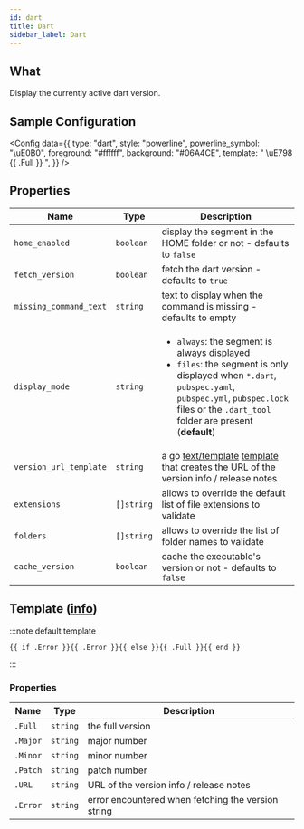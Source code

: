 ```yaml
---
id: dart
title: Dart
sidebar_label: Dart
---
```


## What

Display the currently active dart version.

## Sample Configuration


<Config
  data={{
    type: "dart",
    style: "powerline",
    powerline_symbol: "\uE0B0",
    foreground: "#ffffff",
    background: "#06A4CE",
    template: " \uE798 {{ .Full }} ",
  }}
/>

## Properties

| Name                   | Type       | Description                                                                                                                                                                                                                        |
| ---------------------- | ---------- | ---------------------------------------------------------------------------------------------------------------------------------------------------------------------------------------------------------------------------------- |
| `home_enabled`         | `boolean`  | display the segment in the HOME folder or not - defaults to `false`                                                                                                                                                                |
| `fetch_version`        | `boolean`  | fetch the dart version - defaults to `true`                                                                                                                                                                                        |
| `missing_command_text` | `string`   | text to display when the command is missing - defaults to empty                                                                                                                                                                    |
| `display_mode`         | `string`   | <ul><li>`always`: the segment is always displayed</li><li>`files`: the segment is only displayed when `*.dart`, `pubspec.yaml`, `pubspec.yml`, `pubspec.lock` files or the `.dart_tool` folder are present (**default**)</li></ul> |
| `version_url_template` | `string`   | a go [text/template][go-text-template] [template][templates] that creates the URL of the version info / release notes                                                                                                              |
| `extensions`           | `[]string` | allows to override the default list of file extensions to validate                                                                                                                                                                 |
| `folders`              | `[]string` | allows to override the list of folder names to validate                                                                                                                                                                           |
| `cache_version`        | `boolean`  | cache the executable's version or not - defaults to `false`                                                                                                                                                                        |

## Template ([info][templates])

:::note default template

```template
{{ if .Error }}{{ .Error }}{{ else }}{{ .Full }}{{ end }}
```

:::

### Properties

| Name     | Type     | Description                                        |
| -------- | -------- | -------------------------------------------------- |
| `.Full`  | `string` | the full version                                   |
| `.Major` | `string` | major number                                       |
| `.Minor` | `string` | minor number                                       |
| `.Patch` | `string` | patch number                                       |
| `.URL`   | `string` | URL of the version info / release notes            |
| `.Error` | `string` | error encountered when fetching the version string |

[go-text-template]: https://golang.org/pkg/text/template/
[templates]: /docs/configuration/templates

